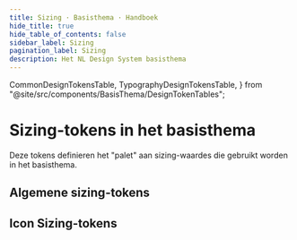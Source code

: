 ```yaml
---
title: Sizing · Basisthema · Handboek
hide_title: true
hide_table_of_contents: false
sidebar_label: Sizing
pagination_label: Sizing
description: Het NL Design System basisthema
---
```


  CommonDesignTokensTable,
  TypographyDesignTokensTable,
} from "@site/src/components/BasisThema/DesignTokenTables";

# Sizing-tokens in het basisthema

<Paragraph lead>Deze tokens definieren het "palet" aan sizing-waardes die gebruikt worden in het basisthema.</Paragraph>

## Algemene sizing-tokens

<CommonDesignTokensTable type="size" maxPathLength={3} />

## Icon Sizing-tokens

<CommonDesignTokensTable type="icon" subitem="size" />
